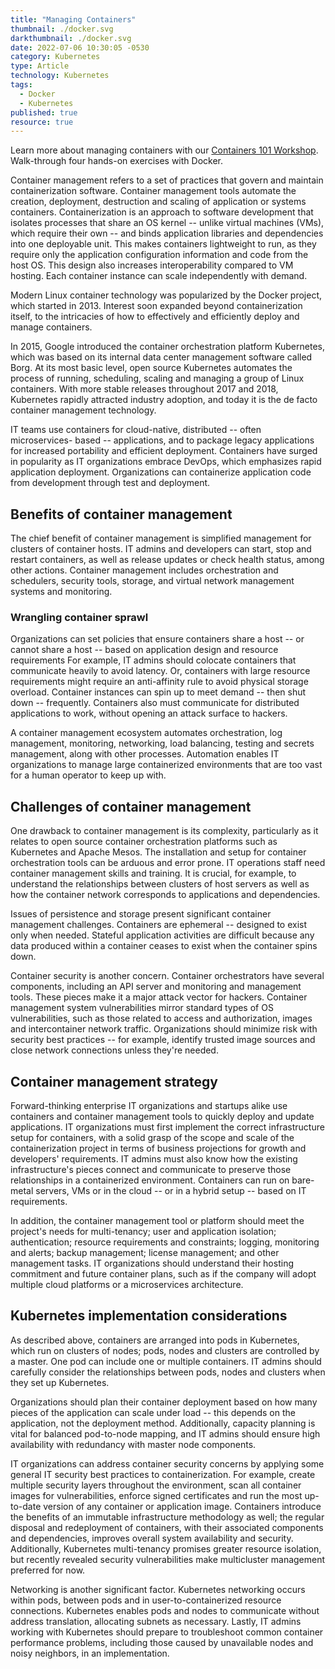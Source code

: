 ---
title: "Managing Containers"
thumbnail: ./docker.svg
darkthumbnail: ./docker.svg
date: 2022-07-06 10:30:05 -0530
category: Kubernetes
type: Article
technology: Kubernetes
tags:
  - Docker
  - Kubernetes
published: true
resource: true
---




<ResourcesWrapper>
<div className="intro">
  <p>Learn more about managing containers with our <a className="blog" href="https://github.com/layer5io/containers-101-workshop">Containers 101 Workshop</a>. Walk-through four hands-on exercises with Docker.</p>
</div>

<p>
  Container management refers to a set of practices that govern and maintain
  containerization software. Container management tools automate the creation,
  deployment, destruction and scaling of application or systems containers.
  Containerization is an approach to software development that isolates
  processes that share an OS kernel -- unlike virtual machines (VMs), which
  require their own -- and binds application libraries and dependencies into one
  deployable unit. This makes containers lightweight to run, as they require
  only the application configuration information and code from the host OS. This
  design also increases interoperability compared to VM hosting. Each container
  instance can scale independently with demand.
</p>
<p>
  Modern Linux container technology was popularized by the Docker project, which
  started in 2013. Interest soon expanded beyond containerization itself, to the
  intricacies of how to effectively and efficiently deploy and manage
  containers.
</p>
<p>
  In 2015, Google introduced the container orchestration platform Kubernetes,
  which was based on its internal data center management software called Borg.
  At its most basic level, open source Kubernetes automates the process of
  running, scheduling, scaling and managing a group of Linux containers. With
  more stable releases throughout 2017 and 2018, Kubernetes rapidly attracted
  industry adoption, and today it is the de facto container management
  technology.
</p>
<p>
  IT teams use containers for cloud-native, distributed -- often microservices-
  based -- applications, and to package legacy applications for increased
  portability and efficient deployment. Containers have surged in popularity as
  IT organizations embrace DevOps, which emphasizes rapid application
  deployment. Organizations can containerize application code from development
  through test and deployment.
</p>
<h2>Benefits of container management</h2>
<p>
  The chief benefit of container management is simplified management for
  clusters of container hosts. IT admins and developers can start, stop and
  restart containers, as well as release updates or check health status, among
  other actions. Container management includes orchestration and schedulers,
  security tools, storage, and virtual network management systems and
  monitoring.
</p>

<h3>Wrangling container sprawl</h3>
<p>
  Organizations can set policies that ensure containers share a host -- or
  cannot share a host -- based on application design and resource requirements
  For example, IT admins should colocate containers that communicate heavily to
  avoid latency. Or, containers with large resource requirements might require
  an anti-affinity rule to avoid physical storage overload. Container instances
  can spin up to meet demand -- then shut down -- frequently. Containers also
  must communicate for distributed applications to work, without opening an
  attack surface to hackers.
</p>
<p>
  A container management ecosystem automates orchestration, log management,
  monitoring, networking, load balancing, testing and secrets management, along
  with other processes. Automation enables IT organizations to manage large
  containerized environments that are too vast for a human operator to keep up
  with.
</p>

<h2>Challenges of container management</h2>
<p>
  One drawback to container management is its complexity, particularly as it
  relates to open source container orchestration platforms such as Kubernetes
  and Apache Mesos. The installation and setup for container orchestration tools
  can be arduous and error prone. IT operations staff need container management
  skills and training. It is crucial, for example, to understand the
  relationships between clusters of host servers as well as how the container
  network corresponds to applications and dependencies.
</p>
<p>
  Issues of persistence and storage present significant container management
  challenges. Containers are ephemeral -- designed to exist only when needed.
  Stateful application activities are difficult because any data produced within
  a container ceases to exist when the container spins down.
</p>
<p>
  Container security is another concern. Container orchestrators have several
  components, including an API server and monitoring and management tools. These
  pieces make it a major attack vector for hackers. Container management system
  vulnerabilities mirror standard types of OS vulnerabilities, such as those
  related to access and authorization, images and intercontainer network
  traffic. Organizations should minimize risk with security best practices --
  for example, identify trusted image sources and close network connections
  unless they're needed.
</p>
<h2>Container management strategy</h2>
<p>
  Forward-thinking enterprise IT organizations and startups alike use containers
  and container management tools to quickly deploy and update applications. IT
  organizations must first implement the correct infrastructure setup for
  containers, with a solid grasp of the scope and scale of the containerization
  project in terms of business projections for growth and developers'
  requirements. IT admins must also know how the existing infrastructure's
  pieces connect and communicate to preserve those relationships in a
  containerized environment. Containers can run on bare-metal servers, VMs or in
  the cloud -- or in a hybrid setup -- based on IT requirements.
</p>
<p>
  In addition, the container management tool or platform should meet the
  project's needs for multi-tenancy; user and application isolation;
  authentication; resource requirements and constraints; logging, monitoring and
  alerts; backup management; license management; and other management tasks. IT
  organizations should understand their hosting commitment and future container
  plans, such as if the company will adopt multiple cloud platforms or a
  microservices architecture.
</p>
<h2>Kubernetes implementation considerations</h2>
<p>
  As described above, containers are arranged into pods in Kubernetes, which run
  on clusters of nodes; pods, nodes and clusters are controlled by a master. One
  pod can include one or multiple containers. IT admins should carefully
  consider the relationships between pods, nodes and clusters when they set up
  Kubernetes.
</p>
<p>
  Organizations should plan their container deployment based on how many pieces
  of the application can scale under load -- this depends on the application,
  not the deployment method. Additionally, capacity planning is vital for
  balanced pod-to-node mapping, and IT admins should ensure high availability
  with redundancy with master node components.
</p>
<p>
  IT organizations can address container security concerns by applying some
  general IT security best practices to containerization. For example, create
  multiple security layers throughout the environment, scan all container images
  for vulnerabilities, enforce signed certificates and run the most up-to-date
  version of any container or application image. Containers introduce the
  benefits of an immutable infrastructure methodology as well; the regular
  disposal and redeployment of containers, with their associated components and
  dependencies, improves overall system availability and security. Additionally,
  Kubernetes multi-tenancy promises greater resource isolation, but recently
  revealed security vulnerabilities make multicluster management preferred for
  now.
</p>
<p>
  Networking is another significant factor. Kubernetes networking occurs within
  pods, between pods and in user-to-containerized resource connections.
  Kubernetes enables pods and nodes to communicate without address translation,
  allocating subnets as necessary. Lastly, IT admins working with Kubernetes
  should prepare to troubleshoot common container performance problems,
  including those caused by unavailable nodes and noisy neighbors, in an
  implementation.
</p>

</ResourcesWrapper>
